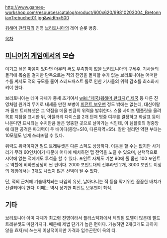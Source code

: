 {{{+1 '''Field Trebuchet''' }}}

http://www.games-workshop.com/resources/catalog/product/600x620/99810203004_BretonnianTrebuchet01.jpg&width=500

[[워해머 판타지]]의 진영 [[브리토니아]]의 레어 슬롯 병종.

[[목차]]

== [[미니어처 게임]]에서의 모습 ==
이기고 싶은 마음이 있다면 아무리 써도 부족함이 없을 브리토니아의 구세주. 기사들의 돌격에 목숨을 걸지만 단독으로는 적의 진영을 돌파할 수가 없는 브리토니아는 어떠한 수를 써서도 적의 규모를 줄여 스테드패스트 룰로 인한 기사들의 위력 감소를 최소화시켜야 한다. 

브리토니아는 테마 자체가 중세 초기여서 [[wiki:"제국(워해머 판타지)" 제국]] 등 다른 진영처럼 원거리 무기로 내세울 만한 보병이 [[피전트 보우맨]] 정도 밖에는 없는데, 대신이랄까 필드 트레뷰셋은 그 약점을 메울 만큼의 위력을 발휘한다. 스몰 사이즈 템플릿을 올려 목표 지점을 표시한 뒤, 아틸러리 다이스를 2개 던져 명중 여부를 결정하고 화살표 등이 나온다면 표시되는 수치만큼 돌은 엉뚱한 곳으로 날아가는 식인데, 이 템플릿의 정중앙에 대한 공격은 파괴력이 두 배이다(중앙=S10, 다른지역=S5). 잘만 걸리면 약한 부대는 10모델도 넘게 쓰러뜨릴 수 있다. 

위력도 위력이지만 필드 트레뷰셋은 다른 스펙도 상당하다. 이동을 할 수는 없지만 사거리가 무려 60인치이기 때문에 어디에 배치하던 맵 전역을 노릴 수 있으며, 선택적으로 시야에 없는 적에게도 투석을 할 수 있다. 포인트 자체도 기본 90에 풀 옵션 100 포인트로 역할에 비하면상당히 싼 편이다. 2000 포인트대의 전투라면 2개, 3000 포인트 이상의 게임에서는 3개도 나쁘지 않은 선택이 될 수 있다.

단, 적의 근처에 기습배치되는 타입의 유닛, 날아다니는 적 등을 막기위한 꼼꼼한 배치가 선결되어야 한다. 이때는 역시 상기한 피전트 보우맨이 최적.

== 기타 ==
브리토니아 아미 자체가 최고령 진영이라서 플라스틱화에서 제외된 모델이 많은데 필드 트레뷰셋도 마찬가지다. 때문에 제법 단가가 높은 편이다. 가능하면 2개(3개도 과하지 않을 효자)씩 쓰는게 이상적이지만 가격과 입수곤란이 옥의 티.

